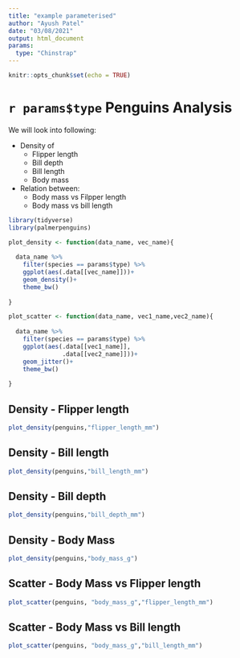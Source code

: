 ```yaml
---
title: "example parameterised"
author: "Ayush Patel"
date: "03/08/2021"
output: html_document
params:
  type: "Chinstrap"
---
```


```r
knitr::opts_chunk$set(echo = TRUE)
```

# `r params$type` Penguins Analysis

We will look into following:

  + Density of
    + Flipper length
    + Bill depth
    + Bill length
    + Body mass
  + Relation between:
    + Body mass vs Filpper length
    + Body mass vs bill length
    
```r
library(tidyverse)
library(palmerpenguins)
```


     
```r
plot_density <- function(data_name, vec_name){
  
  data_name %>% 
    filter(species == params$type) %>% 
    ggplot(aes(.data[[vec_name]]))+
    geom_density()+
    theme_bw()
  
}
```
     
```r
plot_scatter <- function(data_name, vec1_name,vec2_name){
  
  data_name %>% 
    filter(species == params$type) %>% 
    ggplot(aes(.data[[vec1_name]],
               .data[[vec2_name]]))+
    geom_jitter()+
    theme_bw()
  
}
```

## Density - Flipper length

```r
plot_density(penguins,"flipper_length_mm")
```

## Density - Bill length

```r
plot_density(penguins,"bill_length_mm")
```


## Density - Bill depth

```r
plot_density(penguins,"bill_depth_mm")
```

## Density - Body Mass

```r
plot_density(penguins,"body_mass_g")
```

## Scatter - Body Mass vs Flipper length

```r
plot_scatter(penguins, "body_mass_g","flipper_length_mm")
```


## Scatter - Body Mass vs Bill length

```r
plot_scatter(penguins, "body_mass_g","bill_length_mm")
```

